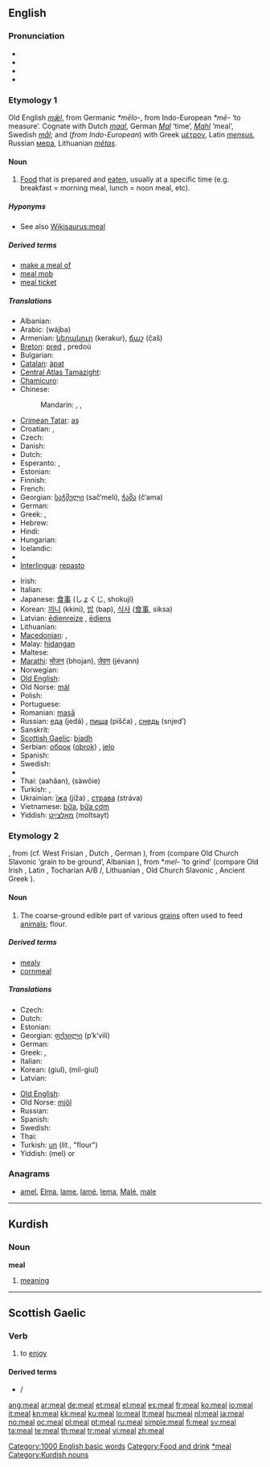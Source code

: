 ==English==

===Pronunciation===
* {{IPA|/miːl/}}
* {{audio|en-uk-a meal.ogg|Audio (UK)}}
* {{audio|en-us-meal.ogg|Audio (US)}}
* {{rhymes|iːl}}

===Etymology 1===
Old English ''[[mæl|mǣl]]'', from Germanic ''*mēlo-'', from Indo-European ''*mē-'' ‘to measure’.  Cognate with Dutch ''[[maal]]'', German ''[[Mal]]'' ‘time’, ''[[Mahl]]'' ‘meal’, Swedish ''[[mål]]''; and (''from Indo-European'') with Greek [[μέτρον]], Latin ''[[mensus]]'', Russian [[мера]], Lithuanian ''[[metas|mẽtas]]''.

====Noun====
{{en-noun}}

# [[food|Food]] that is prepared and [[eat]]en, usually at a specific time (e.g. breakfast = morning meal, lunch = noon meal, etc).

=====Hyponyms=====
* See also [[Wikisaurus:meal]]

=====Derived terms=====
* [[make a meal of]]
* [[meal mob]]
* [[meal ticket]]

=====Translations=====
{{trans-top|food that is prepared and eaten}}
* Albanian: {{t-|sq|vakt|m|xs=Albanian}}
* Arabic: {{Arab|[[وجبة]]}} (wájba) {{f}}
* Armenian: [[կերակուր]] (kerakur), [[ճաշ]] (č̣aš)
* [[Breton]]: [[pred]] {{m}}, predoù {{p}}
* Bulgarian: {{t+|bg|ядене|n|tr=jadene}}
* [[Catalan]]: [[àpat]] {{m}}
* [[Central Atlas Tamazight]]: {{tø|tzm|ⵜⵉⵔⴻⵎⵜ|f|tr=tiremt|sc=Tfng}}
* [[Chamicuro]]: {{tø|ccc|nuka'c̈homachi}}
* Chinese:
*: Mandarin: {{t-|cmn|餐|tr=cān|sc=Hani}}, {{t-|cmn|飯|sc=Hani}}, {{t-|cmn|饭|tr=fàn|sc=Hani}}
* [[Crimean Tatar]]: [[aş]]
* Croatian: {{t-|hr|obrok|m|alt=òbrok}}, {{t-|hr|jelo|n|alt=jȅlo}}
* Czech: {{t+|cs|jídlo|n}}
* Danish: {{t-|da|måltid|c}}
* Dutch: {{t+|nl|maaltijd|m}}
* Esperanto: {{t-|eo|manĝaĵo|xs=Esperanto}},  {{t-|eo|manĝo|xs=Esperanto}}
* Estonian: {{t-|et|söök}}
* Finnish: {{t+|fi|ateria}}
* French: {{t+|fr|repas|m}}
* Georgian: [[საჭმელი]] (sač‘meli), [[ჭამა]] (č‘ama)
* German: {{t+|de|Mahl|n}}
* Greek: {{t+|el|γεύμα|n|tr=geúma}}, {{t+|el|φαγητό|n|tr=fagitó}}
* Hebrew: {{t+|he|ארוחה|f}}
* Hindi: {{t-|hi|भोजन|tr=bhojan|xs=Hindi}}
* Hungarian: {{t+|hu|étkezés}}
* Icelandic: {{t-|is|máltíð|f}}
* {{trreq|Indonesian}}
* [[Interlingua]]: [[repasto]]
{{trans-mid}}
* Irish: {{t|ga|proinn|f}}
* Italian: {{t+|it|pasto|m}}
* Japanese: [[食事]] (しょくじ, shokují)
* Korean: [[끼니]] (kkini), [[밥]] (bap), [[식사]] ([[食事]], siksa)
* Latvian: [[ēdienreize]] {{f}}, [[ēdiens]] {{f}}
* Lithuanian: {{t+|lt|valgis|m|xs=Lithuanian}}
* [[Macedonian]]: {{t-|mk|оброк|m|tr=óbrok}},  {{t|mk|јадење|n|tr=jádenje}}
* Malay: [[hidangan]]
* Maltese: {{t|mt|ikel|p|xs=Maltese}}
* [[Marathi]]: [[भोजन]] (bhojan), [[जेवण]] (jévann)
* Norwegian: {{t+|no|måltid}}
* [[Old English]]: {{t-|ang|mæl|n|alt=mǣl|xs=Old English}}
* Old Norse: [[mál]] {{n}}
* Polish: {{t+|pl|posiłek|m}}
* Portuguese: {{t+|pt|refeição|f}}
* Romanian: [[masā]] {{f}}
* Russian: [[еда]] (jedá) {{f}}, [[пища]] (píšča) {{f}}, [[снедь]] (snjed’) {{f}}
* Sanskrit: {{t-|sa|भोजन|tr=bhojan|xs=Sanskrit}}
* [[Scottish Gaelic]]: [[biadh]] {{m}}
* Serbian: [[оброк]] ([[obrok]]) {{m}}, [[jelo]] {{n}}
* Spanish: {{t+|es|comida|f}}
* Swedish: {{t+|sv|måltid|c}}
* {{trreq|Tamil}}
* Thai: {{Thai|[[อาหาร]]}} (aahăan), {{Thai|[[เสวย]]}} (sàwŏie)
* Turkish: {{t+|tr|yemek}},  {{qualifier|obsolete}} {{t+|tr|aş}}
* Ukrainian: [[їжа]] (jíža) {{f}}, [[страва]] (stráva) {{f}}
* Vietnamese: [[bữa]], [[bữa cơm]]
* Yiddish: [[מאָלצײַט]] (moltsayt) {{m}}
{{trans-bottom}}

===Etymology 2===
{{etyl|ang}} {{term|melu|lang=ang||meal, flour}}, from {{proto|Germanic|melwan}} (cf. West Frisian {{term|moal|lang=fy}}, Dutch {{term|meel|lang=nl}}, German {{term|Mehl|lang=de}}), from {{proto|Indo-European|melu̯u}} (compare Old Church Slavonic {{term|melvo}}{{rfscript|Old Church Slavonic}} ‘grain to be ground’, Albanian {{term|miell|lang=sq||meal}}), from *''mel''- ‘to grind’ (compare Old Irish {{term|melim|lang=sga}}, Latin {{term|molere|lang=la}}, Tocharian A/B {{term|malywët|lang=xto||you press}}/{{term|melye|lang=txb||they tread on}}, Lithuanian {{term|málti|lang=lt}}, Old Church Slavonic {{term|млѣти|tr=mlěti|lang=cu}}, Ancient Greek {{term|μύλη|tr=mýlē|lang=grc||mill}}).

====Noun====
{{en-noun|-}}

# The coarse-ground edible part of various [[grain]]s often used to feed [[animal]]s; flour.

=====Derived terms=====
* [[mealy]]
* [[cornmeal]]

=====Translations=====
{{trans-top|coarse-ground edible part of various grains}}
* Czech: {{t-|cs|šrot|m}}
* Dutch: {{t+|nl|meel|n}}
* Estonian: {{t|et|jahu}}
* Georgian: [[ფქვილი]] (p‘k‘vili)
* German: {{t+|de|Mehl|n}}
* Greek: {{t+|el|άλφιτο|n}}, {{t+|el|χονδράλευρο|n}}
* Italian: {{t|it|mangìme|m}}
* Korean: {{t+|ko|기울|sc=Hang}} (giul), {{t|ko|밀기울|sc=Hang}} (mil-giul)
* Latvian: {{t-|lv|ēdiens|f|xs=Latvian}}
{{trans-mid}}
* [[Old English]]: {{t-|ang|melu|xs=Old English}}
* Old Norse: [[mjöl]]
* Russian: {{t+|ru|мука|f|alt=мука́|tr=muká}}
* Spanish: {{t+|es|harina|f}}
* Swedish: {{t+|sv|mjöl|n}}
* Thai: {{t-|th|แป้ง|tr=bpâeng}}
* Turkish: [[un#Turkish|un]] (''lit.'', "flour")
* Yiddish: {{t-|yi|מעל|xs=Yiddish}} (mel) {{f}} or {{n}}
{{trans-bottom}}

===Anagrams===
* [[amel#English|amel]], [[Elma#English|Elma]], [[lame#English|lame]], [[lamé#English|lamé]], [[lema#English|lema]], [[Malé#English|Malé]], [[male#English|male]]

[[Category:1000 English basic words]]
[[Category:Food and drink]]
[[Category:Meals|*meal]]

----

==Kurdish==

===Noun===
'''meal'''

# [[meaning]]

[[Category:Kurdish nouns]]

----

==Scottish Gaelic==

===Verb===
{{infl|gd|verb|present participle|mealadh|or|mealtainn}}

# to [[enjoy]]

====Derived terms====
* {{l|gd|meal do naidheachd}} / {{l|gd|meal ur naidheachd}}

[[ang:meal]]
[[ar:meal]]
[[de:meal]]
[[et:meal]]
[[el:meal]]
[[es:meal]]
[[fr:meal]]
[[ko:meal]]
[[io:meal]]
[[it:meal]]
[[kn:meal]]
[[kk:meal]]
[[ku:meal]]
[[lo:meal]]
[[lt:meal]]
[[hu:meal]]
[[nl:meal]]
[[ja:meal]]
[[no:meal]]
[[oc:meal]]
[[pl:meal]]
[[pt:meal]]
[[ru:meal]]
[[simple:meal]]
[[fi:meal]]
[[sv:meal]]
[[ta:meal]]
[[te:meal]]
[[th:meal]]
[[tr:meal]]
[[vi:meal]]
[[zh:meal]]